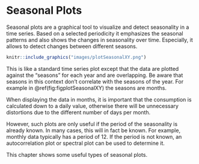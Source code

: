 # Seasonal Plots
Seasonal plots are a graphical tool to visualize and detect seasonality in a time series. Based on a selected periodicity it emphasizes the seasonal patterns and also shows the changes in seasonality over time. Especially, it allows to detect changes between different seasons.

```r
knitr::include_graphics("images/plotSeasonalXY.png")
```

This is like a standard time series plot except that the data are plotted against the "seasons" for each year and are overlapping. Be aware that seasons in this context don't correlate with the seasons of the year. For example in \@ref(fig:figplotSeasonalXY) the seasons are months.

When displaying the data in months, it is important that the consumption is calculated down to a daily value, otherwise there will be unnecessary distortions due to the different number of days per month.

However, such plots are only useful if the period of the seasonality is already known. In many cases, this will in fact be known. For example, monthly data typically has a period of 12. If the period is not known, an autocorrelation plot or spectral plot can be used to determine it.

This chapter shows some useful types of seasonal plots.
